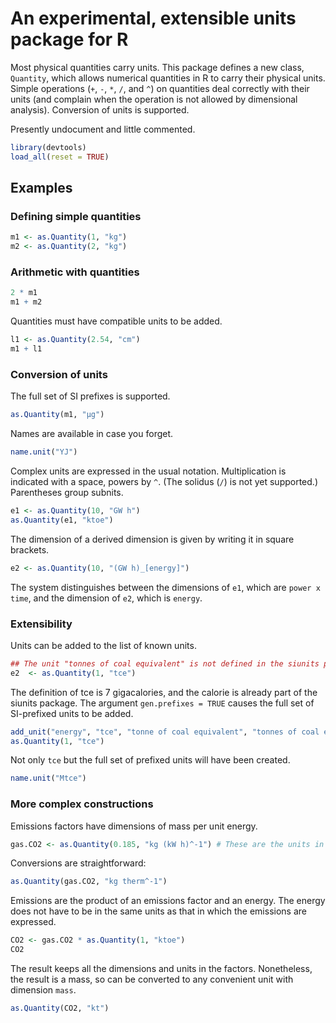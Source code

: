 An experimental, extensible units package for R
===============================================

Most physical quantities carry units. This package defines a new class, `Quantity`, which allows numerical quantities in R to carry their physical units. Simple operations (`+`, `-`, `*`, `/`, and `^`) on quantities deal correctly with their units (and complain when the operation is not allowed by dimensional analysis). Conversion of units is supported. 

Presently undocument and little commented.
```r
library(devtools)
load_all(reset = TRUE)
```

Examples
--------

### Defining simple quantities
```r
m1 <- as.Quantity(1, "kg")
m2 <- as.Quantity(2, "kg")
```
### Arithmetic with quantities
```r
2 * m1
m1 + m2
```
Quantities must have compatible units to be added.
```r
l1 <- as.Quantity(2.54, "cm")
m1 + l1
```

### Conversion of units
The full set of SI prefixes is supported.
```r
as.Quantity(m1, "µg")
```
Names are available in case you forget.
```r
name.unit("YJ")
```
Complex units are expressed in the usual notation. Multiplication is indicated with a space, powers by `^`. (The solidus (`/`) is not yet supported.) Parentheses group subnits. 
```r
e1 <- as.Quantity(10, "GW h")
as.Quantity(e1, "ktoe")
```
The dimension of a derived dimension is given by writing it in square brackets. 
```r
e2 <- as.Quantity(10, "(GW h)_[energy]")
```
The system distinguishes between the dimensions of `e1`, which are `power x time`, and the dimension of `e2`, which is `energy`. 

### Extensibility
Units can be added to the list of known units.
```r
## The unit "tonnes of coal equivalent" is not defined in the siunits package.
e2  <- as.Quantity(1, "tce")
```
The definition of tce is 7 gigacalories, and the calorie is already part of the siunits package. The argument `gen.prefixes = TRUE` causes the full set of SI-prefixed units to be added.
```r
add_unit("energy", "tce", "tonne of coal equivalent", "tonnes of coal equivalent", multiple = as.Quantity(7, "Gcal"), gen.prefixes = TRUE)
as.Quantity(1, "tce")
``` 
Not only `tce` but the full set of prefixed units will have been created.
```r
name.unit("Mtce")
```

### More complex constructions
Emissions factors have dimensions of mass per unit energy.
```r
gas.CO2 <- as.Quantity(0.185, "kg (kW h)^-1") # These are the units in DUKES
```
Conversions are straightforward:
```r
as.Quantity(gas.CO2, "kg therm^-1")
```
Emissions are the product of an emissions factor and an energy. The energy does not have to be in the same units as that in which the emissions are expressed.
```r
CO2 <- gas.CO2 * as.Quantity(1, "ktoe")
CO2
```
The result keeps all the dimensions and units in the factors. Nonetheless, the result is a mass, so can be converted to any convenient unit with dimension `mass`.
```r
as.Quantity(CO2, "kt")
```

